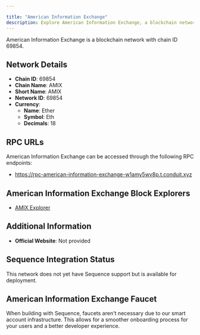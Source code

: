```yaml
---

title: "American Information Exchange"
description: Explore American Information Exchange, a blockchain network with chain ID 69854. Learn about its native currency, Ether, and how to interact with the network.
---
```




American Information Exchange is a blockchain network with chain ID 69854.

## Network Details

- **Chain ID**: 69854
- **Chain Name**: AMIX
- **Short Name**: AMIX
- **Network ID**: 69854
- **Currency**: 
  - **Name**: Ether
  - **Symbol**: Eth
  - **Decimals**: 18

## RPC URLs

American Information Exchange can be accessed through the following RPC endpoints:

- https://rpc-american-information-exchange-w1amy5wv8p.t.conduit.xyz

## American Information Exchange Block Explorers

- [AMIX Explorer](https://explorer-american-information-exchange-w1amy5wv8p.t.conduit.xyz)

## Additional Information

- **Official Website**: Not provided

## Sequence Integration Status

This network does not yet have Sequence support but is available for deployment.

## American Information Exchange Faucet

When building with Sequence, faucets aren't necessary due to our smart account infrastructure. This allows for a smoother onboarding process for your users and a better developer experience.
